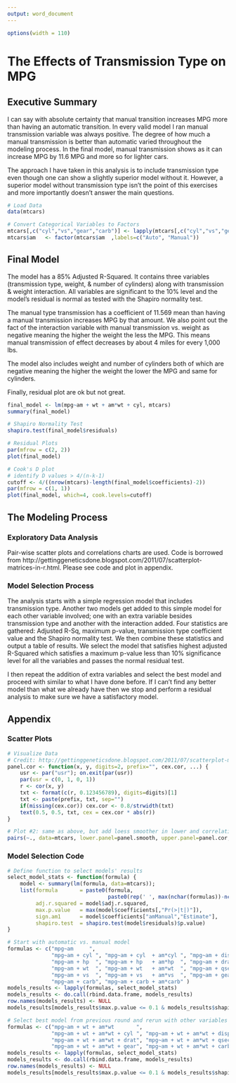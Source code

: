 ```yaml
---
output: word_document
---
```

```r
options(width = 110)
```
The Effects of Transmission Type on MPG
=========================================================

## Executive Summary
I can say with absolute certainty that manual transition increases MPG more than having an automatic transition. In every valid model I ran manual transmission variable was always positive.  The degree of how much a manual transmission is better than automatic varied throughout the modeling process.  In the final model, manual transmission shows as it can increase MPG by 11.6 MPG and more so for lighter cars.

The approach I have taken in this analysis is to include transmission type even though one can show a slightly superior model without it.  However, a superior model without transmission type isn't the point of this exercises and more importantly doesn't answer the main questions.

```r
# Load Data
data(mtcars)

# Convert Categorical Variables to Factors
mtcars[,c("cyl","vs","gear","carb")] <- lapply(mtcars[,c("cyl","vs","gear","carb")] , factor)
mtcars$am   <- factor(mtcars$am  ,labels=c("Auto", "Manual"))
```

## Final Model
The model has a 85% Adjusted R-Squared.  It contains three variables (transmission type, weight, & number of cylinders) along with transmission & weight interaction.  All variables are significant to the 10% level and the model's residual is normal as tested with the Shapiro normality test.

The manual type transmission has a coefficient of 11.569 mean than having a manual transmission increases MPG by that amount.  We also point out the fact of the interaction variable with manual transmission vs. weight as negative meaning the higher the weight the less the MPG.  This means manual transmission of effect decreases by about 4 miles for every 1,000 lbs.

The model also includes weight and number of cylinders both of which are negative meaning the higher the weight the lower the MPG and same for cylinders.

Finally, residual plot are ok but not great.

```r
final_model <- lm(mpg~am + wt + am*wt + cyl, mtcars)
summary(final_model)

# Shapiro Normality Test
shapiro.test(final_model$residuals)

# Residual Plots
par(mfrow = c(2, 2))
plot(final_model)

# Cook's D plot
# identify D values > 4/(n-k-1) 
cutoff <- 4/((nrow(mtcars)-length(final_model$coefficients)-2)) 
par(mfrow = c(1, 1))
plot(final_model, which=4, cook.levels=cutoff)
```
## The Modeling Process
### Exploratory Data Analysis
Pair-wise scatter plots and correlations charts are used.  Code is borrowed from http://gettinggeneticsdone.blogspot.com/2011/07/scatterplot-matrices-in-r.html.  Please see code and plot in appendix.

### Model Selection Process
The analysis starts with a simple regression model that includes transmission type.  Another two models get added to this simple model for each other variable involved; one with an extra variable besides transmission type and another with the interaction added.  Four statistics are gathered: Adjusted R-Sq, maximum p-value, transmission type coefficient value and the Shapiro normality test.  We then combine these statistics and output a table of results.  We select the model that satisfies highest adjusted R-Squared which satisfies a maximum p-value less than 10% significance level for all the variables and passes the normal residual test.

I then repeat the addition of extra variables and select the best model and proceed with similar to what I have done before.  If I can't find any better model than what we already have then we stop and perform a residual analysis to make sure we have a satisfactory model.
 
## Appendix
### Scatter Plots
```r
# Visualize Data
# Credit: http://gettinggeneticsdone.blogspot.com/2011/07/scatterplot-matrices-in-r.html
panel.cor <- function(x, y, digits=2, prefix="", cex.cor, ...) {
    usr <- par("usr"); on.exit(par(usr))
    par(usr = c(0, 1, 0, 1))
    r <- cor(x, y)
    txt <- format(c(r, 0.123456789), digits=digits)[1]
    txt <- paste(prefix, txt, sep="")
    if(missing(cex.cor)) cex.cor <- 0.8/strwidth(txt)
    text(0.5, 0.5, txt, cex = cex.cor * abs(r))
}

# Plot #2: same as above, but add loess smoother in lower and correlation in upper
pairs(~., data=mtcars, lower.panel=panel.smooth, upper.panel=panel.cor, pch=20, main="Scatterplot Matrix")
```

### Model Selection Code
```r
# Define function to select models' results
select_model_stats <- function(formula) {
    model <- summary(lm(formula, data=mtcars));
    list(formula       = paste0(formula, 
                                paste0(rep(' ', max(nchar(formulas))-nchar(formula)), collapse="")),
         adj.r.squared = model$adj.r.squared, 
         max.p.value   = max(model$coefficients[,"Pr(>|t|)"]), 
         sign.am1      = model$coefficients["amManual","Estimate"], 
         shapiro.test  = shapiro.test(model$residuals)$p.value)
}

# Start with automatic vs. manual model
formulas <- c("mpg~am     ", 
              "mpg~am + cyl ", "mpg~am + cyl  + am*cyl ", "mpg~am + disp", "mpg~am + disp + am*disp",
              "mpg~am + hp  ", "mpg~am + hp   + am*hp  ", "mpg~am + drat", "mpg~am + drat + am*drat",
              "mpg~am + wt  ", "mpg~am + wt   + am*wt  ", "mpg~am + qsec", "mpg~am + qsec + am*qsec",
              "mpg~am + vs  ", "mpg~am + vs   + am*vs  ", "mpg~am + gear", "mpg~am + gear + am*gear",
              "mpg~am + carb", "mpg~am + carb + am*carb" )
models_results <- lapply(formulas, select_model_stats)
models_results <- do.call(rbind.data.frame, models_results)
row.names(models_results) <- NULL
models_results[models_results$max.p.value <= 0.1 & models_results$shapiro.test > 0.05, ]

# Select best model from previous round and rerun with other variables
formulas <- c("mpg~am + wt + am*wt       ", 
              "mpg~am + wt + am*wt + cyl ", "mpg~am + wt + am*wt + disp", "mpg~am + wt + am*wt + hp",
              "mpg~am + wt + am*wt + drat", "mpg~am + wt + am*wt + qsec", "mpg~am + wt + am*wt + vs",
              "mpg~am + wt + am*wt + gear", "mpg~am + wt + am*wt + carb")
models_results <- lapply(formulas, select_model_stats)
models_results <- do.call(rbind.data.frame, models_results)
row.names(models_results) <- NULL
models_results[models_results$max.p.value <= 0.1 & models_results$shapiro.test > 0.05, ]
```